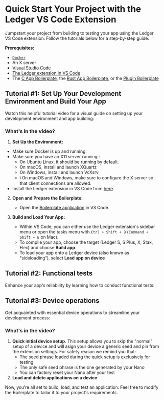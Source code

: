 
# Quick Start Your Project with the Ledger VS Code Extension

Jumpstart your project from building to testing your app using the Ledger VS Code extension. Follow the tutorials below for a step-by-step guide.

**Prerequisites:**

- [`Docker`](https://www.docker.com/)
- An X server
- [Visual Studio Code](https://code.visualstudio.com/)
- [The Ledger extension in VS Code](https://marketplace.visualstudio.com/items?itemName=LedgerHQ.ledger-dev-tools)
- The [C App Boilerplate](https://github.com/LedgerHQ/app-boilerplate), the [Rust App Boilerplate](https://github.com/LedgerHQ/app-boilerplate-rust), or the [Plugin Boilerplate](https://github.com/LedgerHQ/app-plugin-boilerplate)


## Tutorial #1: Set Up Your Development Environment and Build Your App

Watch this helpful tutorial video for a visual guide on setting up your development environment and app building:

<YouTubeEmbed videoid="PxphfNWMGrY" />

### What's in the video?

1. **Set Up the Environment:**
  - Make sure Docker is up and running.
  - Make sure you have an X11 server running :
    - On Ubuntu Linux, it should be running by default.
    - On macOS, install and launch XQuartz
    - On Windows, install and launch VcXsrv
    - ℹ️ On macOS and Windows, make sure to configure the X server so that client connections are allowed.
  - Install the Ledger extension in VS Code from [here](https://marketplace.visualstudio.com/items?itemName=LedgerHQ.ledger-dev-tools).

2. **Open and Prepare the Boilerplate:**
   - Open the [Boilerplate application](https://github.com/LedgerHQ/app-boilerplate) in VS Code.

3. **Build and Load Your App:**
   - Within VS Code, you can either use the Ledger extension's sidebar menu or open the tasks menu with `Ctrl + Shift + B` (`Command + Shift + B` on Mac).
   - To compile your app, choose the target (Ledger S, S Plus, X, Stax, Flex) and choose **Build app**
   - To load your app onto a Ledger device (also known as "sideloading"), select **Load app on device**

## Tutorial #2: Functional tests

Enhance your app's reliability by learning how to conduct functional tests:

<YouTubeEmbed videoid="Sn83xI-oXSI" />

## Tutorial #3: Device operations

Get acquainted with essential device operations to streamline your development process:

<YouTubeEmbed videoid="Hocsb3avBR0" />

### What's in the video?

1. **Quick initial device setup**. This setup allows you to skip the "normal" setup of a device and will asign your device a generic seed and pin from the extension settings. For safety reason we remind you that:
    - The seed phrase loaded during the quick setup is exclusively for testing
    - The only safe seed phrase is the one generated by your Nano
    - You can factory reset your Nano after your test
2. **Load and delete applications on a device**


Now, you're all set to build, load, and test an application. Feel free to modify the Boilerplate to tailor it to your project's requirements.






